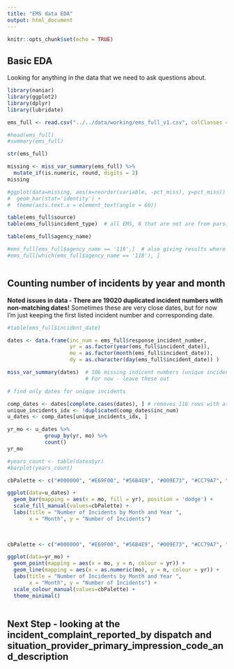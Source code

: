 ```yaml
---
title: "EMS data EDA"
output: html_document
---
```


```r
knitr::opts_chunk$set(echo = TRUE)
```

## Basic EDA

Looking for anything in the data that we need to ask questions about.

```r
library(naniar)
library(ggplot2)
library(dplyr)
library(lubridate)
```

```r
ems_full <- read.csv("../../data/working/ems_full_v1.csv", colClasses = c(rep("character", 4), "POSIXct", rep("character", 78)))

#head(ems_full)
#summary(ems_full)

```

```r
str(ems_full)
```

```r
missing <- miss_var_summary(ems_full) %>%
  mutate_if(is.numeric, round, digits = 2)
missing

#ggplot(data=missing, aes(x=reorder(variable, -pct_miss), y=pct_miss)) +
#  geom_bar(stat='identity') +
#  theme(axis.text.x = element_text(angle = 60))

```

```r
table(ems_full$source)
table(ems_full$incident_type)  # all EMS, 8 that are not are from parsing errors

```

```r
table(ems_full$agency_name)

#ems_full[ems_full$agency_name == '118',]  # also giving results where agency_name is NA
#ems_full[which(ems_full$agency_name == '118'), ]
```

```r

```

## Counting number of incidents by year and month

**Noted issues in data - There are 19020 duplicated incident numbers with non-matching dates!** Sometimes these are very close dates, but for now I'm just keeping the first listed incident number and corresponding date.

```r
#table(ems_full$incident_date)

dates <- data.frame(inc_num = ems_full$response_incident_number,
                    yr = as.factor(year(ems_full$incident_date)), 
                    mo = as.factor(month(ems_full$incident_date)), 
                    dy = as.character(day(ems_full$incident_date)) )

miss_var_summary(dates)  # 106 missing indicent numbers (unique incidents or not?), 17 missing dates.  
                         # For now - leave these out                 

# find only dates for unique incidents

comp_dates <- dates[complete.cases(dates), ] # removes 116 rows with at least one NA
unique_incidents_idx <- !duplicated(comp_dates$inc_num)  
u_dates <- comp_dates[unique_incidents_idx, ]

```

```r
yr_mo <- u_dates %>%
            group_by(yr, mo) %>%
            count()
yr_mo  

```

```r

#years_count <- table(dates$yr)
#barplot(years_count)

cbPalette <- c("#000000", "#E69F00", "#56B4E9", "#009E73", "#CC79A7", "#F0E442", "#0072B2", "#D55E00")

ggplot(data=u_dates) +
  geom_bar(mapping = aes(x = mo, fill = yr), position = 'dodge') +
  scale_fill_manual(values=cbPalette) +
  labs(title = "Number of Incidents by Month and Year ", 
       x = "Month", y = "Number of Incidents") 
 
  
```

```r
cbPalette <- c("#000000", "#E69F00", "#56B4E9", "#009E73", "#CC79A7", "#F0E442", "#0072B2", "#D55E00")

ggplot(data=yr_mo) +
  geom_point(mapping = aes(x = mo, y = n, colour = yr)) +
  geom_line(mapping = aes(x = as.numeric(mo), y = n, colour = yr)) +
  labs(title = "Number of Incidents by Month and Year ", 
       x = "Month", y = "Number of Incidents") +
  scale_colour_manual(values=cbPalette) + 
  theme_minimal()
  
```

## Next Step - looking at the incident_complaint_reported_by dispatch and situation_provider_primary_impression_code_and_description

